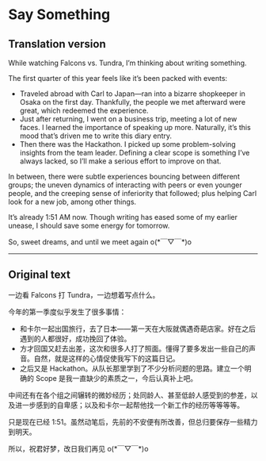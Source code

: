 # Say Something

## Translation version

While watching Falcons vs. Tundra, I’m thinking about writing something.

The first quarter of this year feels like it’s been packed with events:
- Traveled abroad with Carl to Japan—ran into a bizarre shopkeeper in Osaka on the first day. Thankfully, the people we met afterward were great, which redeemed the experience.
- Just after returning, I went on a business trip, meeting a lot of new faces. I learned the importance of speaking up more. Naturally, it’s this mood that’s driven me to write this diary entry.
- Then there was the Hackathon. I picked up some problem-solving insights from the team leader. Defining a clear scope is something I’ve always lacked, so I’ll make a serious effort to improve on that.

In between, there were subtle experiences bouncing between different groups; the uneven dynamics of interacting with peers or even younger people, and the creeping sense of inferiority that followed; plus helping Carl look for a new job, among other things.

It’s already 1:51 AM now. Though writing has eased some of my earlier unease, I should save some energy for tomorrow.

So, sweet dreams, and until we meet again o(\*￣▽￣\*)o

------

## Original text

一边看 Falcons 打 Tundra，一边想着写点什么。

今年的第一季度似乎发生了很多事情：
- 和卡尔一起出国旅行，去了日本——第一天在大阪就偶遇奇葩店家。好在之后遇到的人都很好，成功挽回了体验。
- 方才回国又赶去出差，这次和很多人打了照面。懂得了要多发出一些自己的声音。自然，就是这样的心情促使我写下的这篇日记。
- 之后又是 Hackathon。从队长那里学到了不少分析问题的思路。建立一个明确的 Scope 是我一直缺少的素质之一，今后认真补上吧。

中间还有在各个组之间辗转的微妙经历；处同龄人、甚至低龄人感受到的参差，以及进一步感到的自卑感；以及和卡尔一起帮他找一个新工作的经历等等等等。

只是现在已经 1:51。虽然动笔后，先前的不安便有所改善，但总归要保存一些精力到明天。

所以，祝君好梦，改日我们再见 o(\*￣▽￣\*)o


